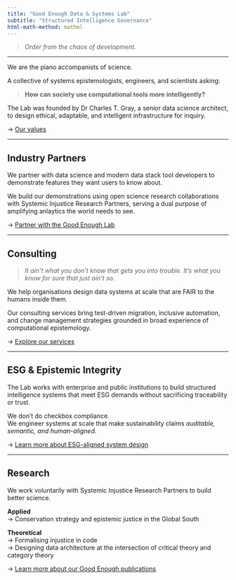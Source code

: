 ```yaml
---
title: "Good Enough Data & Systems Lab"
subtitle: "Structured Intelligence Governance"
html-math-method: mathml
---
```


> *Order from the chaos of development.*

---

We are the piano accompanists of science.

A collective of systems epistemologists, engineers, and scientists asking:

> **How can society use computational tools more intelligently?**

The Lab was founded by Dr Charles T. Gray, a senior data science architect, to design ethical, adaptable, and intelligent infrastructure for inquiry.

→ [Our values](values.qmd)

---

## Industry Partners

We partner with data science and modern data stack tool developers to demonstrate features they want users to know about. 

We build our demonstrations using open science research collaborations with Systemic Injustice Research Partners, serving a dual purpose of amplifying anlaytics the world needs to see.

→ [Partner with the Good Enough Lab](collab.qmd)

---

## Consulting

> *It ain't what you don't know that gets you into trouble. It's what you know for sure that just ain't so.*  

We help organisations design data systems at scale that are FAIR to the humans inside them.

Our consulting services bring test-driven migration, inclusive automation, and change management strategies grounded in broad experience of computational epistemology.

→ [Explore our services](consulting/consulting.qmd)

---

## ESG & Epistemic Integrity

The Lab works with enterprise and public institutions to build structured intelligence systems that meet ESG demands without sacrificing traceability or trust.

We don’t do checkbox compliance.  
We engineer systems at scale that make sustainability claims *auditable, semantic, and human-aligned*.

→ [Learn more about ESG-aligned system design](consulting/esg.qmd)

---


## Research

We work voluntarily with Systemic Injustice Research Partners to build better science.

**Applied**  
→ Conservation strategy and epistemic justice in the Global South  

**Theoretical**  
→ Formalising injustice in code  
→ Designing data architecture at the intersection of critical theory and category theory

→ [Learn more about our Good Enough publications](research/research.qmd)
